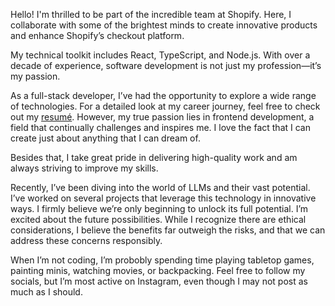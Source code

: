 Hello! I'm thrilled to be part of the incredible team at <NoBreak><Icon name="shopify" /> Shopify</NoBreak>. Here, I collaborate with some of the brightest minds to create innovative products and enhance Shopify’s checkout platform.

My technical toolkit includes <NoBreak><Icon name="react" /> React</NoBreak>, <NoBreak><Icon name="typescript" /> TypeScript</NoBreak>, and <NoBreak><Icon name="node-js" /> Node.js</NoBreak>. With over a decade of experience, software development is not just my profession—it’s my passion.

As a full-stack developer, I’ve had the opportunity to explore a wide range of technologies. For a detailed look at my career journey, feel free to check out my [resumé](/resume). However, my true passion lies in frontend development, a field that continually challenges and inspires me. I love the fact that I can create just about anything that I can dream of.

Besides that, I take great pride in delivering high-quality work and am always striving to improve my skills.

Recently, I’ve been diving into the world of LLMs and their vast potential. I’ve worked on several projects that leverage this technology in innovative ways. I firmly believe we’re only beginning to unlock its full potential. I’m excited about the future possibilities. While I recognize there are ethical considerations, I believe the benefits far outweigh the risks, and that we can address these concerns responsibly.

When I’m not coding, I’m probobly spending time playing tabletop games, painting minis, watching movies, or backpacking. Feel free to follow my socials, but I’m most active on Instagram, even though I may not post as much as I should.
